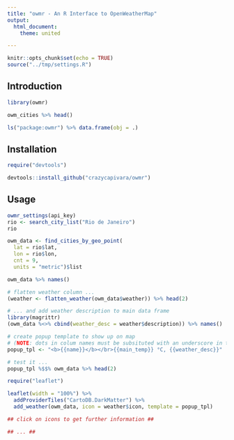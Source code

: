 ```yaml
---
title: "owmr - An R Interface to OpenWeatherMap"
output:
  html_document:
    theme: united

---
```


```r
knitr::opts_chunk$set(echo = TRUE)
source("../tmp/settings.R")
```

## Introduction

```r
library(owmr)

owm_cities %>% head()

ls("package:owmr") %>% data.frame(obj = .)
```

## Installation

```r
require("devtools")

devtools::install_github("crazycapivara/owmr")
```

## Usage

```r
owmr_settings(api_key)
rio <- search_city_list("Rio de Janeiro")
rio

owm_data <- find_cities_by_geo_point(
  lat = rio$lat,
  lon = rio$lon,
  cnt = 9,
  units = "metric")$list

owm_data %>% names()

# flatten weather column ...
(weather <- flatten_weather(owm_data$weather)) %>% head(2)

# ... and add weather description to main data frame
library(magrittr)
(owm_data %<>% cbind(weather_desc = weather$description)) %>% names()

# create popup template to show up on map
# (NOTE: dots in colum names must be subsituted with an underscore in tpl)
popup_tpl <- "<b>{{name}}</b></br>{{main_temp}} °C, {{weather_desc}}"

# test it ...
popup_tpl %$$% owm_data %>% head(2)

require("leaflet")

leaflet(width = "100%") %>%
  addProviderTiles("CartoDB.DarkMatter") %>%
  add_weather(owm_data, icon = weather$icon, template = popup_tpl)

## click on icons to get further information ##

## ... ##
```
